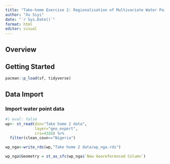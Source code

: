 ```yaml
---
title: "Take-home Exercise 2: Regionalisation of Multivariate Water Point Attributes with Non-spatially Constrained and Spatially Constrained Clustering Methods"
author: "Xu Siyi"
date: "`r Sys.Date()`"
format: html
editor: visual
---
```


## Overview

## Getting Started

```r
pacman::p_load(sf, tidyverse)
```

## Data Import

### Import water point data

```r
#| eval: false
wp<- st_read(dsn="Take home 2 data",
             layer="geo_export",
             crs=4326) %>%
  filter(clean_coun=="Nigeria")
```

```r
wp_nga<-write_rds(wp,"Take home 2 data/wp_nga.rds")
```

```r
wp_nga$Geometry = st_as_sfc(wp_nga$`New Georeferenced Column`)
```

```r

```

```r

```

```r

```

```r

```

```r

```

```r

```

```r

```
